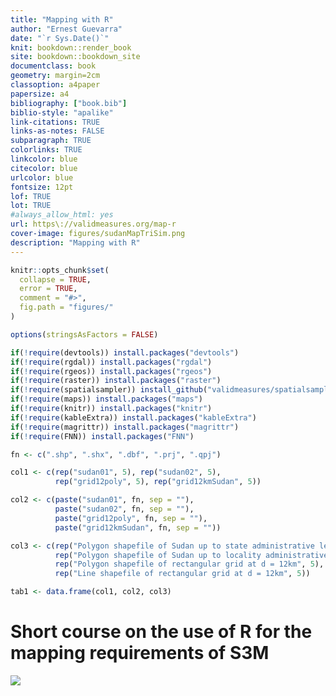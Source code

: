 ```yaml
--- 
title: "Mapping with R"
author: "Ernest Guevarra"
date: "`r Sys.Date()`"
knit: bookdown::render_book
site: bookdown::bookdown_site
documentclass: book
geometry: margin=2cm
classoption: a4paper
papersize: a4
bibliography: ["book.bib"]
biblio-style: "apalike"
link-citations: TRUE
links-as-notes: FALSE
subparagraph: TRUE
colorlinks: TRUE
linkcolor: blue
citecolor: blue
urlcolor: blue
fontsize: 12pt
lof: TRUE
lot: TRUE
#always_allow_html: yes
url: https\://validmeasures.org/map-r
cover-image: figures/sudanMapTriSim.png
description: "Mapping with R"
---
```


```r
knitr::opts_chunk$set(
  collapse = TRUE,
  error = TRUE,
  comment = "#>",
  fig.path = "figures/"
)

options(stringsAsFactors = FALSE)

if(!require(devtools)) install.packages("devtools")
if(!require(rgdal)) install.packages("rgdal")
if(!require(rgeos)) install.packages("rgeos")
if(!require(raster)) install.packages("raster")
if(!require(spatialsampler)) install_github("validmeasures/spatialsampler")
if(!require(maps)) install.packages("maps")
if(!require(knitr)) install.packages("knitr")
if(!require(kableExtra)) install.packages("kableExtra")
if(!require(magrittr)) install.packages("magrittr")
if(!require(FNN)) install.packages("FNN")

fn <- c(".shp", ".shx", ".dbf", ".prj", ".qpj")

col1 <- c(rep("sudan01", 5), rep("sudan02", 5), 
          rep("grid12poly", 5), rep("grid12kmSudan", 5))

col2 <- c(paste("sudan01", fn, sep = ""), 
          paste("sudan02", fn, sep = ""),
          paste("grid12poly", fn, sep = ""),
          paste("grid12kmSudan", fn, sep = ""))

col3 <- c(rep("Polygon shapefile of Sudan up to state administrative level", 5),
          rep("Polygon shapefile of Sudan up to locality administrative level", 5),
          rep("Polygon shapefile of rectangular grid at d = 12km", 5),
          rep("Line shapefile of rectangular grid at d = 12km", 5))

tab1 <- data.frame(col1, col2, col3)
```

# Short course on the use of R for the mapping requirements of S3M {-}

![](figures/sudanMapTriSim.png)
